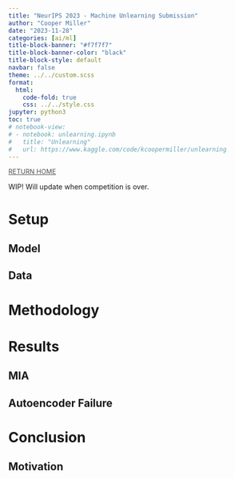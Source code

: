 ```yaml
---
title: "NeurIPS 2023 - Machine Unlearning Submission"
author: "Cooper Miller"
date: "2023-11-28"
categories: [ai/ml]
title-block-banner: "#f7f7f7"
title-block-banner-color: "black"
title-block-style: default
navbar: false
theme: ../../custom.scss
format: 
  html:
    code-fold: true
    css: ../../style.css
jupyter: python3
toc: true
# notebook-view: 
# - notebook: unlearning.ipynb
#   title: "Unlearning"
#   url: https://www.kaggle.com/code/kcoopermiller/unlearning
---
```

<a style="font-size: 13px; color: #4e5154" className="home" href="https://kcoopermiller.github.io">RETURN HOME</a>

WIP! Will update when competition is over.

<!-- Machine unlearning refers to the process by which a machine learning model is able to effectively 'unlearn' or remove specific data from its training set. 

In this experiment, we utilized sparse autoencoders to 
This approach is derived from Anthropic's "Towards Monosemanticity: Decomposing Language Models With Dictionary Learning", applying their methods to generate interpretable features of a neural network to the field of machine unlearning. -->



<!-- ```{dot}
graph percolation {
    node [shape=circle];
    // Define nodes
    A; B; C; D; E; F; G; H; I;
    // Define edges
    A -- B; A -- D; B -- C; B -- E; C -- F;
    D -- E; D -- G; E -- F; E -- H; F -- I;
    G -- H; H -- I;
    // You can add more nodes and edges to expand the graph
}
``` -->


# Setup

## Model
<!-- Transformers -->

## Data

# Methodology

# Results

## MIA
## Autoencoder Failure

<!-- ```{python}
import matplotlib.pyplot as plt
import numpy as np

fig = plt.figure()
x = np.arange(10)
y = 2.5 * np.sin(x / 20 * np.pi)
yerr = np.linspace(0.05, 0.2, 10)

plt.errorbar(x, y + 3, yerr=yerr, label='both limits (default)')
plt.errorbar(x, y + 2, yerr=yerr, uplims=True, label='uplims=True')
plt.errorbar(x, y + 1, yerr=yerr, uplims=True, lolims=True,
             label='uplims=True, lolims=True')

upperlimits = [True, False] * 5
lowerlimits = [False, True] * 5
plt.errorbar(x, y, yerr=yerr, uplims=upperlimits, lolims=lowerlimits,
             label='subsets of uplims and lolims')

plt.legend(loc='lower right')
plt.show(fig)
``` -->


# Conclusion
## Motivation
<!-- While it may seem extraneous to turn 
Machine unlearning is 
While techniques such as MIA, ____, or the one proposed in this competition are ways to convice researchers of the efficacy of the unlearning algorithm, it may not be enough to convince those who don't understand the esoteric nature of neural netwoks. Obvious evidence will be a necessity when trying to convince the layman that their data is no longer a part of the network. -->